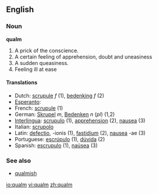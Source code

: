 {{see|Qualm}}
==English==

===Noun===
'''qualm'''

# A prick of the conscience.
# A certain feeling of apprehension, doubt and uneasiness
# A sudden queasiness.
# Feeling ill at ease

====Translations====
*Dutch: [[scrupule]] ''f'' (1), [[bedenking]] ''f'' (2)
*[[Esperanto]]: [[]]
*French: [[scrupule]] (1)
*German: [[Skrupel]] ''m'', [[Bedenken]] ''n'' (''pl'') (1,2)
*[[Interlingua]]: [[scrupulo]] (1), [[apprehension]] (2), [[nausea]] (3)
*Italian: [[scrupolo]]
*Latin: [[defectio]], -ionis (1), [[fastidium]] (2), [[nausea]] -ae (3)
*Portuguese: [[escrúpulo]] (1), [[dúvida]] (2)
*Spanish: [[escrupulo]] (1), [[naúsea]] (3)

===See also===
*[[qualmish]]

[[io:qualm]]
[[vi:qualm]]
[[zh:qualm]]